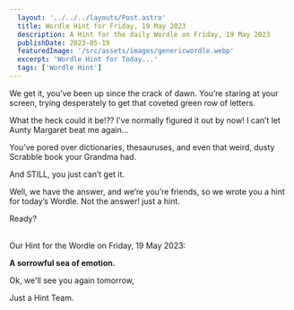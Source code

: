 ```yaml
---
  layout: '../../../layouts/Post.astro'
  title: Wordle Hint for Friday, 19 May 2023
  description: A Hint for the daily Wordle on Friday, 19 May 2023
  publishDate: 2023-05-19
  featuredImage: '/src/assets/images/genericwordle.webp'
  excerpt: 'Wordle Hint for Today...'
  tags: ['Wordle Hint']
---
```


  We get it, you’ve been up since the crack of dawn. You’re staring at your screen, trying desperately to get that coveted green row of letters. 

  What the heck could it be!??
  I’ve normally figured it out by now!
  I can’t let Aunty Margaret beat me again… 

  You’ve pored over dictionaries, thesauruses, and even that weird, dusty Scrabble book your Grandma had.

  And STILL, you just can’t get it. 

  Well, we have the answer, and we’re you’re friends, so we wrote you a hint for today’s Wordle.
  Not the answer! just a hint. 

  Ready?<br /><br />

  Our Hint for the Wordle on Friday, 19 May 2023:

  **A sorrowful sea of emotion.**

  Ok, we'll see you again tomorrow, 

  Just a Hint Team.
  